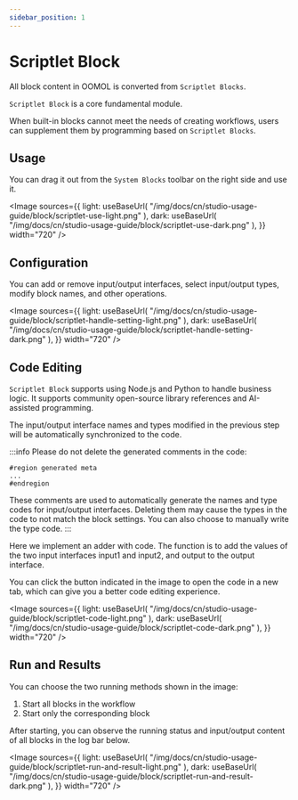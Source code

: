 ```yaml
---
sidebar_position: 1
---
```



# Scriptlet Block

All block content in OOMOL is converted from `Scriptlet Blocks`.

`Scriptlet Block` is a core fundamental module.

When built-in blocks cannot meet the needs of creating workflows, users can supplement them by programming based on `Scriptlet Blocks`.

## Usage

You can drag it out from the `System Blocks` toolbar on the right side and use it.

<Image
  sources={{
    light: useBaseUrl(
      "/img/docs/cn/studio-usage-guide/block/scriptlet-use-light.png"
    ),
    dark: useBaseUrl(
      "/img/docs/cn/studio-usage-guide/block/scriptlet-use-dark.png"
    ),
  }}
  width="720"
/>

## Configuration

You can add or remove input/output interfaces, select input/output types, modify block names, and other operations.

<Image
  sources={{
    light: useBaseUrl(
      "/img/docs/cn/studio-usage-guide/block/scriptlet-handle-setting-light.png"
    ),
    dark: useBaseUrl(
      "/img/docs/cn/studio-usage-guide/block/scriptlet-handle-setting-dark.png"
    ),
  }}
  width="720"
/>

## Code Editing

`Scriptlet Block` supports using Node.js and Python to handle business logic. It supports community open-source library references and AI-assisted programming.

The input/output interface names and types modified in the previous step will be automatically synchronized to the code.

:::info
Please do not delete the generated comments in the code:

```
#region generated meta
...
#endregion
```

These comments are used to automatically generate the names and type codes for input/output interfaces. Deleting them may cause the types in the code to not match the block settings. You can also choose to manually write the type code.
:::

Here we implement an adder with code. The function is to add the values of the two input interfaces input1 and input2, and output to the output interface.

You can click the button indicated in the image to open the code in a new tab, which can give you a better code editing experience.

<Image
  sources={{
    light: useBaseUrl(
      "/img/docs/cn/studio-usage-guide/block/scriptlet-code-light.png"
    ),
    dark: useBaseUrl(
      "/img/docs/cn/studio-usage-guide/block/scriptlet-code-dark.png"
    ),
  }}
  width="720"
/>

## Run and Results

You can choose the two running methods shown in the image:

1. Start all blocks in the workflow
2. Start only the corresponding block

After starting, you can observe the running status and input/output content of all blocks in the log bar below.

<Image
  sources={{
    light: useBaseUrl(
      "/img/docs/cn/studio-usage-guide/block/scriptlet-run-and-result-light.png"
    ),
    dark: useBaseUrl(
      "/img/docs/cn/studio-usage-guide/block/scriptlet-run-and-result-dark.png"
    ),
  }}
  width="720"
/>
